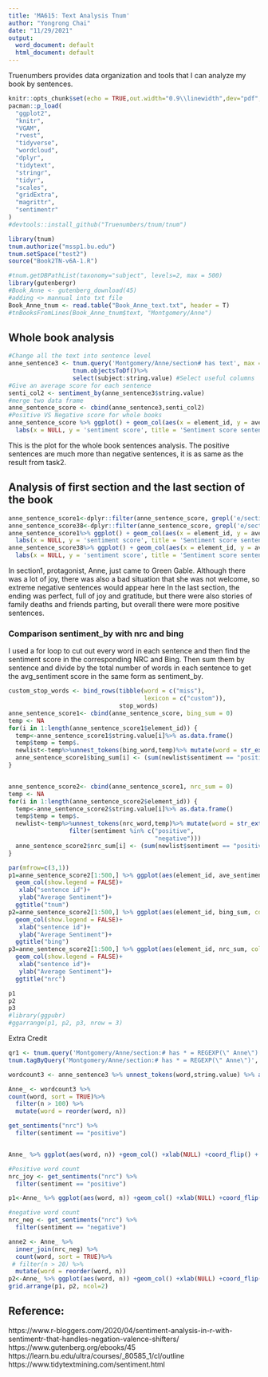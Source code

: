 ```yaml
---
title: 'MA615: Text Analysis Tnum'
author: "Yongrong Chai"
date: "11/29/2021"
output:
  word_document: default
  html_document: default
---
```


Truenumbers provides data organization and tools that I can analyze my book by sentences.
```r
knitr::opts_chunk$set(echo = TRUE,out.width="0.9\\linewidth",dev="pdf",fig.align  = 'center')
pacman::p_load(
  "ggplot2",
  "knitr",
  "VGAM",
  "rvest",
  "tidyverse",
  "wordcloud",
  "dplyr",
  "tidytext",
  "stringr",
  "tidyr",
  "scales",
  "gridExtra",
  "magrittr",
  "sentimentr"
)
#devtools::install_github("Truenumbers/tnum/tnum")
```

```r
library(tnum)
tnum.authorize("mssp1.bu.edu")
tnum.setSpace("test2")
source("Book2TN-v6A-1.R")
```


```r
#tnum.getDBPathList(taxonomy="subject", levels=2, max = 500)
library(gutenbergr)
#Book_Anne <- gutenberg_download(45)
#adding <> mannual into txt file
Book_Anne_tnum <- read.table("Book_Anne_text.txt", header = T)
#tnBooksFromLines(Book_Anne_tnum$text, "Montgomery/Anne")
```

## Whole book analysis
```r
#Change all the text into sentence level
anne_sentence3 <- tnum.query('Montgomery/Anne/section# has text', max = 5540) %>% #Change all the text into sentence level
                  tnum.objectsToDf()%>% 
                  select(subject:string.value) #Select useful columns
#Give an average score for each sentence
senti_col2 <- sentiment_by(anne_sentence3$string.value)
#merge two data frame
anne_sentence_score <- cbind(anne_sentence3,senti_col2) 
#Positive VS Negative score for whole books
anne_sentence_score %>% ggplot() + geom_col(aes(x = element_id, y = ave_sentiment))+
  labs(x = NULL, y = 'sentiment score', title = 'Sentiment score sentence level')

```
This is the plot for the whole book sentences analysis. The positive sentences are much more than negative sentences, it is as same as the result from task2. 


## Analysis of first section and the last section of the book
```r

anne_sentence_score1<-dplyr::filter(anne_sentence_score, grepl('e/section:0002/p', subject))
anne_sentence_score38<-dplyr::filter(anne_sentence_score, grepl('e/section:0038/p', subject))
anne_sentence_score1%>% ggplot() + geom_col(aes(x = element_id, y = ave_sentiment))+
  labs(x = NULL, y = 'sentiment score', title = 'Sentiment score sentence level for the first section')
anne_sentence_score38%>% ggplot() + geom_col(aes(x = element_id, y = ave_sentiment))+
  labs(x = NULL, y = 'sentiment score', title = 'Sentiment score sentence level for the last section(38)')

```

In section1, protagonist, Anne, just came to Green Gable. Although there was a lot of joy, there was also a bad situation that she was not welcome, so extreme negative sentences would appear here
In the last section, the ending was perfect, full of joy and gratitude, but there were also stories of family deaths and friends parting, but overall there were more positive sentences.


### Comparison sentiment_by with nrc and bing
I used a for loop to cut out every word in each sentence and then find the sentiment score in the corresponding NRC and Bing. Then sum them by sentence and divide by the total number of words in each sentence to get the avg_sentiment score in the same form as sentiment_by.

```r
custom_stop_words <- bind_rows(tibble(word = c("miss"),  
                                      lexicon = c("custom")), 
                               stop_words)
anne_sentence_score1<- cbind(anne_sentence_score, bing_sum = 0)
temp <- NA
for(i in 1:length(anne_sentence_score1$element_id)) {
  temp<-anne_sentence_score1$string.value[i]%>% as.data.frame()
  temp$temp = temp$.
  newlist<-temp%>%unnest_tokens(bing_word,temp)%>% mutate(word = str_extract(bing_word,"[a-z']+"))%>% anti_join(custom_stop_words)%>%inner_join(get_sentiments("bing"))
  anne_sentence_score1$bing_sum[i] <- (sum(newlist$sentiment == "positive") - sum(newlist$sentiment == "negative"))/anne_sentence_score1$word_count[i]
}


anne_sentence_score2<- cbind(anne_sentence_score1, nrc_sum = 0)
temp <- NA
for(i in 1:length(anne_sentence_score2$element_id)) {
  temp<-anne_sentence_score2$string.value[i]%>% as.data.frame()
  temp$temp = temp$.
  newlist<-temp%>%unnest_tokens(nrc_word,temp)%>% mutate(word = str_extract(nrc_word,"[a-z']+"))%>% anti_join(custom_stop_words)%>%inner_join(get_sentiments("nrc") %>% 
                 filter(sentiment %in% c("positive", 
                                         "negative")))
  anne_sentence_score2$nrc_sum[i] <- (sum(newlist$sentiment == "positive") - sum(newlist$sentiment == "negative"))/anne_sentence_score2$word_count[i]
}

par(mfrow=c(3,1))
p1=anne_sentence_score2[1:500,] %>% ggplot(aes(element_id, ave_sentiment, color = "Blues")) +
  geom_col(show.legend = FALSE)+
   xlab("sentence id")+
   ylab("Average Sentiment")+
  ggtitle("tnum")
p2=anne_sentence_score2[1:500,] %>% ggplot(aes(element_id, bing_sum, color = "green")) +
  geom_col(show.legend = FALSE)+
   xlab("sentence id")+
   ylab("Average Sentiment")+
  ggtitle("bing")
p3=anne_sentence_score2[1:500,] %>% ggplot(aes(element_id, nrc_sum, color = "orange")) +
  geom_col(show.legend = FALSE)+
   xlab("sentence id")+
   ylab("Average Sentiment")+
  ggtitle("nrc")

p1
p2
p3
#library(ggpubr)
#ggarrange(p1, p2, p3, nrow = 3)
```

Extra Credit
```r
qr1 <- tnum.query('Montgomery/Anne/section:# has * = REGEXP(\" Anne\")') %>% tnum.objectsToDf()
tnum.tagByQuery('Montgomery/Anne/section:# has * = REGEXP(\" Anne\")', adds = ("Anne"))
```

```r
wordcount3 <- anne_sentence3 %>% unnest_tokens(word,string.value) %>% anti_join(custom_stop_words)

Anne_ <- wordcount3 %>%
count(word, sort = TRUE)%>%
  filter(n > 100) %>%
  mutate(word = reorder(word, n)) 

get_sentiments("nrc") %>% 
  filter(sentiment == "positive")


Anne_ %>% ggplot(aes(word, n)) +geom_col() +xlab(NULL) +coord_flip() + ggtitle("Word Count for Anne of Green Gables")
```

```r
#Positive word count
nrc_joy <- get_sentiments("nrc") %>% 
  filter(sentiment == "positive")

p1<-Anne_ %>% ggplot(aes(word, n)) +geom_col() +xlab(NULL) +coord_flip() +ggtitle("Positive Word Count for\nAnne of Green Gables")

#negative word count
nrc_neg <- get_sentiments("nrc") %>% 
  filter(sentiment == "negative")

anne2 <- Anne_ %>%
  inner_join(nrc_neg) %>%
  count(word, sort = TRUE)%>%
 # filter(n > 20) %>%
  mutate(word = reorder(word, n))
p2<-Anne_ %>% ggplot(aes(word, n)) +geom_col() +xlab(NULL) +coord_flip() +ggtitle("Negative Word Count for\n Anne of Green Gables")
grid.arrange(p1, p2, ncol=2)

```

## Reference: 
https://www.r-bloggers.com/2020/04/sentiment-analysis-in-r-with-sentimentr-that-handles-negation-valence-shifters/ 
https://www.gutenberg.org/ebooks/45 https://learn.bu.edu/ultra/courses/_80585_1/cl/outline 
https://www.tidytextmining.com/sentiment.html

